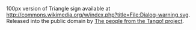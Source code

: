 100px version of Triangle sign available at [[http://commons.wikimedia.org/w/index.php?title=File:Dialog-warning.svg]]. Released into the public domain by [http://tango.freedesktop.org/The_People The people from the Tango! project].